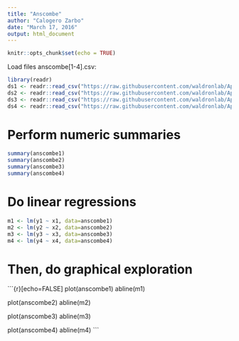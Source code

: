 ```yaml
---
title: "Anscombe"
author: "Calogero Zarbo"
date: "March 17, 2016"
output: html_document
---
```


```r
knitr::opts_chunk$set(echo = TRUE)
```

Load files anscombe[1-4].csv:

```r
library(readr)
ds1 <- readr::read_csv("https://raw.githubusercontent.com/waldronlab/AppStatTrento/master/Session4/anscombe1.csv")
ds2 <- readr::read_csv("https://raw.githubusercontent.com/waldronlab/AppStatTrento/master/Session4/anscombe2.csv")
ds3 <- readr::read_csv("https://raw.githubusercontent.com/waldronlab/AppStatTrento/master/Session4/anscombe3.csv")
ds4 <- readr::read_csv("https://raw.githubusercontent.com/waldronlab/AppStatTrento/master/Session4/anscombe4.csv")
```

# Perform numeric summaries
```r
summary(anscombe1)
summary(anscombe2)
summary(anscombe3)
summary(anscombe4)
```

# Do linear regressions
```r
m1 <- lm(y1 ~ x1, data=anscombe1)
m2 <- lm(y2 ~ x2, data=anscombe2)
m3 <- lm(y3 ~ x3, data=anscombe3)
m4 <- lm(y4 ~ x4, data=anscombe4)
```

# Then, do graphical exploration
```{r}[echo=FALSE]
plot(anscombe1)
abline(m1)

plot(anscombe2)
abline(m2)

plot(anscombe3)
abline(m3)

plot(anscombe4)
abline(m4)
```